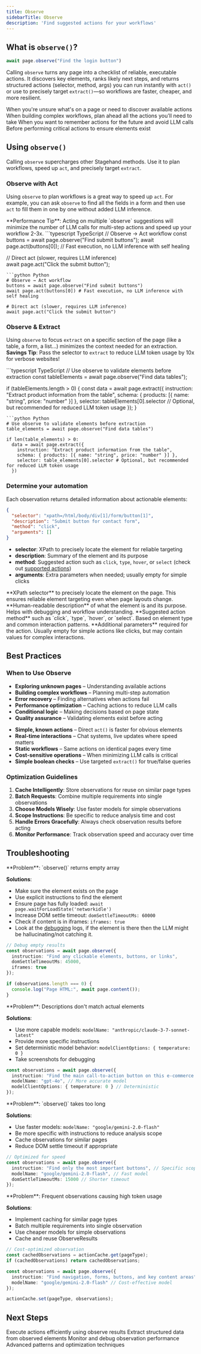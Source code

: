 ```yaml
---
title: Observe
sidebarTitle: Observe
description: 'Find suggested actions for your workflows'
---
```


## What is `observe()`?
``` typescript
await page.observe("Find the login button")
```

Calling `observe` turns any page into a checklist of reliable, executable actions. It discovers key elements, ranks likely next steps, and returns structured actions (selector, method, args) you can run instantly with `act()` or use to precisely target `extract()`—so workflows are faster, cheaper, and more resilient.




<CardGroup cols={2}>
  <Card title="Explore" icon="compass" href="/basics/observe#observe-with-act">
    When you're unsure what's on a page or need to discover available actions
  </Card>
  <Card title="Plan" icon="map" href="/basics/observe#observe-with-act">
    When building complex workflows, plan ahead all the actions you'll need to take
  </Card>
  <Card title="Cache" icon="database" href="/basics/observe#observe-with-act">
    When you want to remember actions for the future and avoid LLM calls
  </Card>
    <Card title="Validate" icon="check" href="/basics/observe#observe-with-extract">
    Before performing critical actions to ensure elements exist
  </Card>
</CardGroup>

## Using `observe()`

Calling `observe` supercharges other Stagehand methods. Use it to plan workflows, speed up `act`, and precisely target `extract`.

### Observe with Act

Using `observe` to plan workflows is a great way to speed up `act`. For example, you can ask `observe` to find all the fields in a form and then use `act` to fill them in one by one without added LLM inference.

<Note>
**Performance Tip**: Acting on multiple `observe` suggestions will minimize the number of LLM calls for multi-step actions and speed up your workflow 2-3x.
</Note>

<CodeGroup>
```typescript TypeScript
// Observe → Act workflow 
const buttons = await page.observe("Find submit buttons");
await page.act(buttons[0]); // Fast execution, no LLM inference with self healing

// Direct act (slower, requires LLM inference)  
await page.act("Click the submit button");
```
```python Python
# Observe → Act workflow 
buttons = await page.observe("Find submit buttons")
await page.act(buttons[0]) # Fast execution, no LLM inference with self healing

# Direct act (slower, requires LLM inference)  
await page.act("Click the submit button")
```
</CodeGroup>

### Observe & Extract

Using `observe` to focus `extract` on a specific section of the page (like a table, a form, a list...) minimizes the context needed for an extraction. 
<Tip>
**Savings Tip**: Pass the selector to `extract` to reduce LLM token usage by 10x for verbose websites!
</Tip>

<CodeGroup>
```typescript TypeScript
// Use observe to validate elements before extraction
const tableElements = await page.observe("Find data tables");

if (tableElements.length > 0) {
  const data = await page.extract({
    instruction: "Extract product information from the table",
    schema: { products: [{ name: "string", price: "number" }] },
    selector: tableElements[0].selector // Optional, but recommended for reduced LLM token usage
  });
}
```
```python Python
# Use observe to validate elements before extraction
table_elements = await page.observe("Find data tables")

if len(table_elements) > 0:
  data = await page.extract({
    instruction: "Extract product information from the table",
    schema: { products: [{ name: "string", price: "number" }] },
    selector: table_elements[0].selector # Optional, but recommended for reduced LLM token usage
  })
```
</CodeGroup>


### Determine your automation

Each observation returns detailed information about actionable elements:

```json
{
  "selector": "xpath=/html/body/div[1]/form/button[1]",
  "description": "Submit button for contact form",
  "method": "click",
  "arguments": []
}
```

- **selector**: XPath to precisely locate the element for reliable targeting
- **description**: Summary of the element and its purpose
- **method**: Suggested action such as `click`, `type`, `hover`, or `select` (check out [supported actions](/basics/act/overview))
- **arguments**: Extra parameters when needed; usually empty for simple clicks

<AccordionGroup>
<Accordion title="selector">
**XPath selector** to precisely locate the element on the page. This ensures reliable element targeting even when page layouts change.
</Accordion>

<Accordion title="description">
**Human-readable description** of what the element is and its purpose. Helps with debugging and workflow understanding.
</Accordion>

<Accordion title="method">
**Suggested action method** such as `click`, `type`, `hover`, or `select`. Based on element type and common interaction patterns.
</Accordion>

<Accordion title="arguments">
**Additional parameters** required for the action. Usually empty for simple actions like clicks, but may contain values for complex interactions.
</Accordion>
</AccordionGroup>


## Best Practices

### When to Use Observe

<CardGroup cols={2}>
  <Card title="✅ Use Observe When">
    <ul>
      <li><strong>Exploring unknown pages</strong> – Understanding available actions</li>
      <li><strong>Building complex workflows</strong> – Planning multi-step automation</li>
      <li><strong>Error recovery</strong> – Finding alternatives when actions fail</li>
      <li><strong>Performance optimization</strong> – Caching actions to reduce LLM calls</li>
      <li><strong>Conditional logic</strong> – Making decisions based on page state</li>
      <li><strong>Quality assurance</strong> – Validating elements exist before acting</li>
    </ul>
  </Card>
  <Card title="❌ Avoid Observe When">
    <ul>
      <li><strong>Simple, known actions</strong> – Direct <code>act()</code> is faster for obvious elements</li>
      <li><strong>Real-time interactions</strong> – Chat systems, live updates where speed matters</li>
      <li><strong>Static workflows</strong> – Same actions on identical pages every time</li>
      <li><strong>Cost-sensitive operations</strong> – When minimizing LLM calls is critical</li>
      <li><strong>Simple boolean checks</strong> – Use targeted <code>extract()</code> for true/false queries</li>
    </ul>
  </Card>
</CardGroup>

### Optimization Guidelines

1. **Cache Intelligently**: Store observations for reuse on similar page types
2. **Batch Requests**: Combine multiple requirements into single observations  
3. **Choose Models Wisely**: Use faster models for simple observations
4. **Scope Instructions**: Be specific to reduce analysis time and cost
5. **Handle Errors Gracefully**: Always check observation results before acting
6. **Monitor Performance**: Track observation speed and accuracy over time

## Troubleshooting

<AccordionGroup>
<Accordion title="No elements found">
**Problem**: `observe()` returns empty array

**Solutions**:
- Make sure the element exists on the page
- Use explicit instructions to find the element
- Ensure page has fully loaded: `await page.waitForLoadState('networkidle')`
- Increase DOM settle timeout: `domSettleTimeoutMs: 60000`
- Check if content is in iframes: `iframes: true`
- Look at the [debugging](/basics/debugging) logs, if the element is there then the LLM might be hallucinating/not catching it. 

```typescript
// Debug empty results
const observations = await page.observe({
  instruction: "Find any clickable elements, buttons, or links",
  domSettleTimeoutMs: 45000,
  iframes: true
});

if (observations.length === 0) {
  console.log("Page HTML:", await page.content());
}
```
</Accordion>

<Accordion title="Inaccurate element descriptions">
**Problem**: Descriptions don't match actual elements

**Solutions**:
- Use more capable models: `modelName: "anthropic/claude-3-7-sonnet-latest"`
- Provide more specific instructions
- Set deterministic model behavior: `modelClientOptions: { temperature: 0 }`
- Take screenshots for debugging

```typescript
const observations = await page.observe({
  instruction: "Find the main call-to-action button on this e-commerce product page",
  modelName: "gpt-4o", // More accurate model
  modelClientOptions: { temperature: 0 } // Deterministic
});
```
</Accordion>

<Accordion title="Slow performance">
**Problem**: `observe()` takes too long

**Solutions**:
- Use faster models: `modelName: "google/gemini-2.0-flash"`
- Be more specific with instructions to reduce analysis scope
- Cache observations for similar pages
- Reduce DOM settle timeout if appropriate

```typescript
// Optimized for speed
const observations = await page.observe({
  instruction: "Find only the most important buttons", // Specific scope
  modelName: "google/gemini-2.0-flash", // Fast model
  domSettleTimeoutMs: 15000 // Shorter timeout
});
```
</Accordion>

<Accordion title="High costs from too many LLM calls">
**Problem**: Frequent observations causing high token usage

**Solutions**:
- Implement caching for similar page types
- Batch multiple requirements into single observation
- Use cheaper models for simple observations
- Cache and reuse ObserveResults

```typescript
// Cost-optimized observation
const cachedObservations = actionCache.get(pageType);
if (cachedObservations) return cachedObservations;

const observations = await page.observe({
  instruction: "Find navigation, forms, buttons, and key content areas", // Batch request
  modelName: "google/gemini-2.0-flash" // Cost-effective model
});

actionCache.set(pageType, observations);
```
</Accordion>
</AccordionGroup>


## Next Steps

<CardGroup cols={2}>
<Card title="Act Overview" icon="play" href="/basics/act/overview">
Execute actions efficiently using observe results
</Card>

<Card title="Extract Data" icon="download" href="/basics/extract/overview">  
Extract structured data from observed elements
</Card>

<Card title="Observability" icon="chart-line" href="/configuration/observability">
Monitor and debug observation performance  
</Card>

<Card title="Best Practices" icon="star" href="/best_practices/best_practices">
Advanced patterns and optimization techniques
</Card>
</CardGroup>
